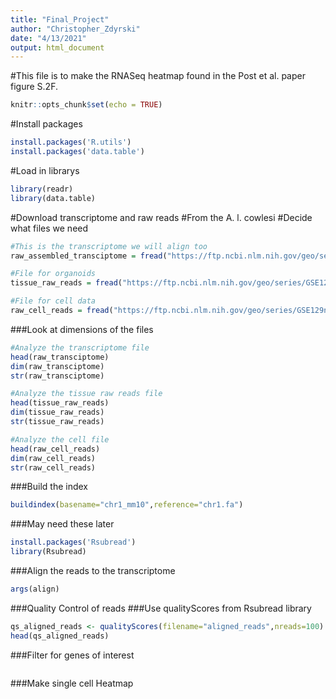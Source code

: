 ```yaml
---
title: "Final_Project"
author: "Christopher_Zdyrski"
date: "4/13/2021"
output: html_document
---
```

#This file is to make the RNASeq heatmap found in the Post et al. paper figure S.2F.
```r
knitr::opts_chunk$set(echo = TRUE)
```

#Install packages
```r
install.packages('R.utils')
install.packages('data.table')
```

#Load in librarys
```r
library(readr)
library(data.table)
```

#Download transcriptome and raw reads
#From the A. l. cowlesi
#Decide what files we need
```r
#This is the transcriptome we will align too
raw_assembled_transciptome = fread("https://ftp.ncbi.nlm.nih.gov/geo/series/GSE129nnn/GSE129581/suppl/GSE129581_transcriptome-assembly_min500bp.fna.gz")

#File for organoids
tissue_raw_reads = fread("https://ftp.ncbi.nlm.nih.gov/geo/series/GSE129nnn/GSE129581/suppl/GSE129581_Tissue_allPlates.csv.gz")

#File for cell data
raw_cell_reads = fread("https://ftp.ncbi.nlm.nih.gov/geo/series/GSE129nnn/GSE129581/suppl/GSE129581_Cellseq2barcodes.csv.gz", quote="")
```

###Look at dimensions of the files
```r
#Analyze the transcriptome file
head(raw_transciptome)
dim(raw_transciptome)
str(raw_transciptome)

#Analyze the tissue raw reads file
head(tissue_raw_reads)
dim(tissue_raw_reads)
str(tissue_raw_reads)

#Analyze the cell file
head(raw_cell_reads)
dim(raw_cell_reads)
str(raw_cell_reads)
```


###Build the index
```r
buildindex(basename="chr1_mm10",reference="chr1.fa")
```



###May need these later
```r
install.packages('Rsubread')
library(Rsubread)
```

###Align the reads to the transcriptome

```r
args(align)
```

###Quality Control of reads
###Use qualityScores from Rsubread library
```r
qs_aligned_reads <- qualityScores(filename="aligned_reads",nreads=100)
head(qs_aligned_reads)
```

###Filter for genes of interest

```r


```

###Make single cell Heatmap

```r


```


